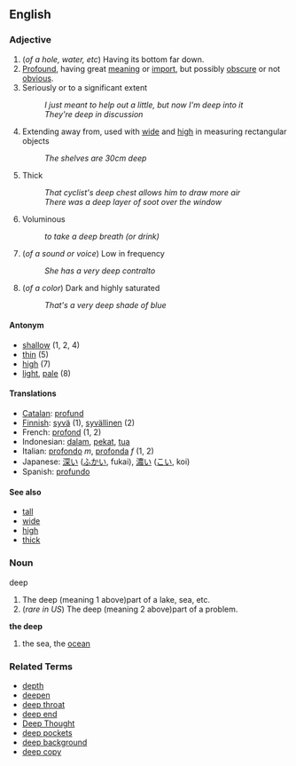 ==English==
===Adjective===
#(''of a hole, water, etc'') Having its bottom far down.
#[[Profound]], having great [[meaning]] or [[import]], but possibly [[obscure]] or not [[obvious]].
# Seriously or to a significant extent
#: ''I just meant to help out a little, but now I'm deep into it''
#: ''They're deep in discussion''
# Extending away from, used with [[wide]] and [[high]] in measuring rectangular objects
#: ''The shelves are 30cm deep''
# Thick
#: ''That cyclist's deep chest allows him to draw more air''
#: ''There was a deep layer of soot over the window''
# Voluminous
#: ''to take a deep breath (or drink)''
# (''of a sound or voice'') Low in frequency
#: ''She has a very deep contralto''
# (''of a color'') Dark and highly saturated
#: ''That's a very deep shade of blue''


====Antonym====
*[[shallow]] (1, 2, 4)
*[[thin]] (5)
*[[high]] (7)
*[[light]], [[pale]] (8)


====Translations====
*[[Catalan]]: [[profund]]
*[[Finnish]]: [[syvä]] (1), [[syvällinen]] (2)
*French: [[profond]] (1, 2)
*Indonesian: [[dalam]], [[pekat]], [[tua]]
*Italian: [[profondo]] ''m'', [[profonda]] ''f'' (1, 2)
*Japanese: [[深い]] ([[ふかい]], fukai), [[濃い]] ([[こい]], koi)
*Spanish: [[profundo]]

====See also====
*[[tall]]
*[[wide]]
*[[high]]
*[[thick]]

===Noun===
deep

#The deep (meaning 1 above)part of a lake, sea, etc.
# (''rare in US'') The deep (meaning 2 above)part of a problem.

'''the deep'''
#the sea, the [[ocean]]

=== Related Terms ===

* [[depth]]
* [[deepen]]
* [[deep throat]]
* [[deep end]]
* [[Deep Thought]]
* [[deep pockets]]
* [[deep background]]
* [[deep copy]]